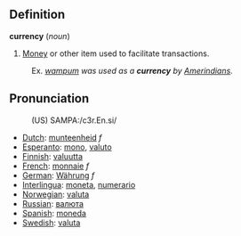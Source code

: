 ==Definition==

<b>currency</b> (<i>noun</i>)
# [[Money]] or other item used to facilitate transactions.
:Ex. <i>[[wampum]] was used as a <b>currency</b> by [[Amerindians]].</i>

==Pronunciation==
:(US) SAMPA:/c3r.En.si/

*[[Dutch]]: [[munteenheid]] ''f''
*[[Esperanto]]: [[mono]], [[valuto]]
*[[Finnish]]: [[valuutta]]
*[[French]]: [[monnaie]] ''f''
*[[German]]: [[Währung]] ''f''
*[[Interlingua]]: [[moneta]], [[numerario]]
*[[Norwegian]]: [[valuta]]
*[[Russian]]: [[валюта]]
*[[Spanish]]: [[moneda]]
*[[Swedish]]: [[valuta]]